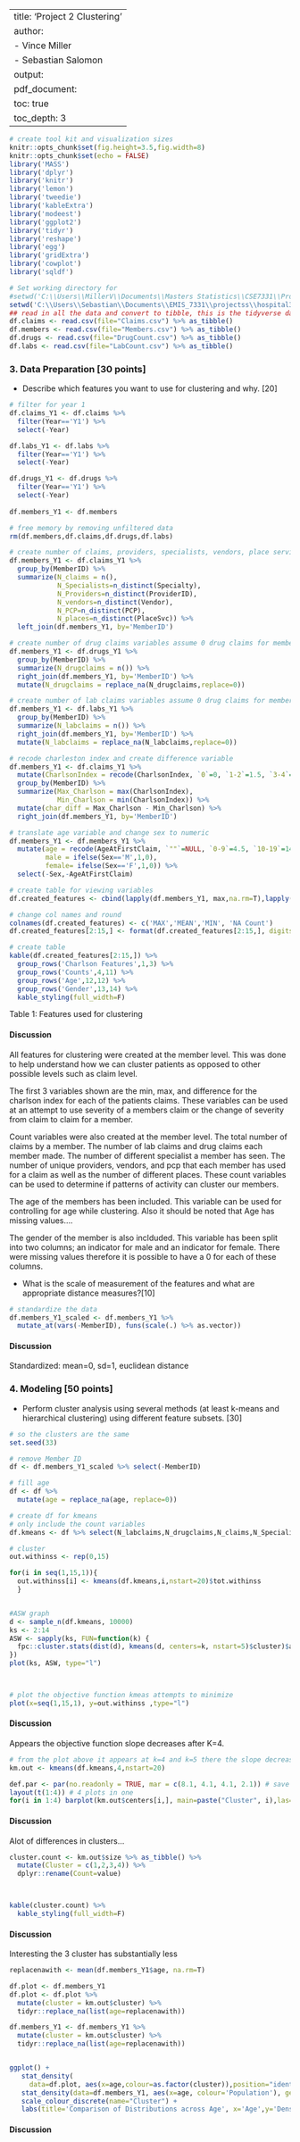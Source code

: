 
---
title: 'Project 2 Clustering'
author:
- Vince Miller
- Sebastian Salomon
output:
  pdf_document:
   toc: true
   toc_depth: 3
---



```r
# create tool kit and visualization sizes
knitr::opts_chunk$set(fig.height=3.5,fig.width=8)
knitr::opts_chunk$set(echo = FALSE)
library('MASS')
library('dplyr')
library('knitr')
library('lemon')
library('tweedie')
library('kableExtra')
library('modeest')
library('ggplot2')
library('tidyr')
library('reshape')
library('egg')
library('gridExtra')
library('cowplot')
library('sqldf')
```


```r
# Set working directory for 
#setwd('C:\\Users\\MillerV\\Documents\\Masters Statistics\\CSE7331\\Projects\\DataMining_Projects')
setwd('C:\\Users\\Sebastian\\Documents\\EMIS_7331\\projectss\\hospital3')
## read in all the data and convert to tibble, this is the tidyverse dataframe
df.claims <- read.csv(file="Claims.csv") %>% as_tibble()
df.members <- read.csv(file="Members.csv") %>% as_tibble()
df.drugs <- read.csv(file="DrugCount.csv") %>% as_tibble()
df.labs <- read.csv(file="LabCount.csv") %>% as_tibble()
```
### 3. Data Preparation [30 points]
* Describe which features you want to use for clustering and why. [20]

```r
# filter for year 1
df.claims_Y1 <- df.claims %>%
  filter(Year=='Y1') %>%
  select(-Year)

df.labs_Y1 <- df.labs %>%
  filter(Year=='Y1') %>%
  select(-Year)

df.drugs_Y1 <- df.drugs %>%
  filter(Year=='Y1') %>%
  select(-Year)
  
df.members_Y1 <- df.members

# free memory by removing unfiltered data
rm(df.members,df.claims,df.drugs,df.labs)

# create number of claims, providers, specialists, vendors, place service and pcp variables
df.members_Y1 <- df.claims_Y1 %>%
  group_by(MemberID) %>%
  summarize(N_claims = n(),
            N_Specialists=n_distinct(Specialty), 
            N_Providers=n_distinct(ProviderID),
            N_vendors=n_distinct(Vendor),
            N_PCP=n_distinct(PCP),
            N_places=n_distinct(PlaceSvc)) %>%
  left_join(df.members_Y1, by='MemberID')

# create number of drug claims variables assume 0 drug claims for member ID not in year 1 of drug dataset.
df.members_Y1 <- df.drugs_Y1 %>%
  group_by(MemberID) %>%
  summarize(N_drugclaims = n()) %>%
  right_join(df.members_Y1, by='MemberID') %>%
  mutate(N_drugclaims = replace_na(N_drugclaims,replace=0))

# create number of lab claims variables assume 0 drug claims for member ID not in year 1 of lab dataset.
df.members_Y1 <- df.labs_Y1 %>%
  group_by(MemberID) %>%
  summarize(N_labclaims = n()) %>%
  right_join(df.members_Y1, by='MemberID') %>%
  mutate(N_labclaims = replace_na(N_labclaims,replace=0))

# recode charleston index and create difference variable
df.members_Y1 <- df.claims_Y1 %>%
  mutate(CharlsonIndex = recode(CharlsonIndex, `0`=0, `1-2`=1.5, `3-4`=3.5, `5+`=5)) %>%
  group_by(MemberID) %>%
  summarize(Max_Charlson = max(CharlsonIndex),
            Min_Charlson = min(CharlsonIndex)) %>%
  mutate(char_diff = Max_Charlson - Min_Charlson) %>%
  right_join(df.members_Y1, by='MemberID')

# translate age variable and change sex to numeric
df.members_Y1 <- df.members_Y1 %>%
  mutate(age = recode(AgeAtFirstClaim, `""`=NULL, `0-9`=4.5, `10-19`=14.5, `20-29`=24.5, `30-39`=34.5, `40-49`=44.5, `50-59`=54.5, `60-69`= 64.5, `70-79`=74.5, `80+`=84.5),
         male = ifelse(Sex=='M',1,0),
         female= ifelse(Sex=='F',1,0)) %>%
  select(-Sex,-AgeAtFirstClaim)
```

```r
# create table for viewing variables
df.created_features <- cbind(lapply(df.members_Y1, max,na.rm=T),lapply(df.members_Y1, mean, na.rm=T),lapply(df.members_Y1, min, na.rm=T),lapply(df.members_Y1,function(x) sum(is.na(x))))

# change col names and round
colnames(df.created_features) <- c('MAX','MEAN','MIN', 'NA Count')
df.created_features[2:15,] <- format(df.created_features[2:15,], digits=3)

# create table
kable(df.created_features[2:15,]) %>%
  group_rows('Charlson Features',1,3) %>% 
  group_rows('Counts',4,11) %>%
  group_rows('Age',12,12) %>% 
  group_rows('Gender',13,14) %>%
  kable_styling(full_width=F)

```
Table 1: Features used for clustering

#### Discussion
All features for clustering were created at the member level. This was done to help understand how we can cluster patients as opposed to other possible levels such as claim level. 

The first 3 variables shown are the min, max, and difference for the charlson index for each of the patients claims. These variables can be used at an attempt to use severity of a members claim or the change of severity from claim to claim for a member.

Count variables were also created at the member level. The total number of claims by a member. The number of lab claims and drug claims each member made. The number of different specialist a member has seen. The number of unique providers, vendors, and pcp that each member has used for a claim as well as the number of different places. These count variables can be used to determine if patterns of activity can cluster our members.

The age of the members has been included. This variable can be used for controlling for age while clustering. Also it should be noted that Age has missing values....

The gender of the member is also inclduded. This variable has been split into two columns; an indicator for male and an indicator for female. There were missing values therefore it is possible to have a 0 for each of these columns.

* What is the scale of measurement of the features and what are appropriate distance measures?[10]

```r
# standardize the data
df.members_Y1_scaled <- df.members_Y1 %>% 
  mutate_at(vars(-MemberID), funs(scale(.) %>% as.vector))
```

#### Discussion
Standardized: mean=0, sd=1, euclidean distance

### 4. Modeling [50 points]
* Perform cluster analysis using several methods (at least k-means and hierarchical clustering)
using different feature subsets. [30]

```r
# so the clusters are the same
set.seed(33)

# remove Member ID
df <- df.members_Y1_scaled %>% select(-MemberID)

# fill age
df <- df %>%
  mutate(age = replace_na(age, replace=0))

# create df for kmeans
# only include the count variables
df.kmeans <- df %>% select(N_labclaims,N_drugclaims,N_claims,N_Specialists,N_Providers,N_PCP,N_vendors,N_places)

# cluster
out.withinss <- rep(0,15)

for(i in seq(1,15,1)){
  out.withinss[i] <- kmeans(df.kmeans,i,nstart=20)$tot.withinss
  }


#ASW graph
d <- sample_n(df.kmeans, 10000)
ks <- 2:14
ASW <- sapply(ks, FUN=function(k) {
  fpc::cluster.stats(dist(d), kmeans(d, centers=k, nstart=5)$cluster)$avg.silwidth
})
plot(ks, ASW, type="l")



# plot the objective function kmeas attempts to minimize
plot(x=seq(1,15,1), y=out.withinss ,type="l")
```

#### Discussion
Appears the objective function slope decreases after K=4. 

```r
# from the plot above it appears at k=4 and k=5 there the slope decrease
km.out <- kmeans(df.kmeans,4,nstart=20)

def.par <- par(no.readonly = TRUE, mar = c(8.1, 4.1, 4.1, 2.1)) # save default, for resetting...
layout(t(1:4)) # 4 plots in one
for(i in 1:4) barplot(km.out$centers[i,], main=paste("Cluster", i),las=2, ylim=c(-2,4.5))
```

#### Discussion
Alot of differences in clusters...


```r
cluster.count <- km.out$size %>% as_tibble() %>%
  mutate(Cluster = c(1,2,3,4)) %>%
  dplyr::rename(Count=value)



kable(cluster.count) %>%
  kable_styling(full_width=F)
```

#### Discussion 
Interesting the 3 cluster has substantially less 

```r
replacenawith <- mean(df.members_Y1$age, na.rm=T)

df.plot <- df.members_Y1 
df.plot <- df.plot %>%
  mutate(cluster = km.out$cluster) %>%
  tidyr::replace_na(list(age=replacenawith))

df.members_Y1 <- df.members_Y1 %>%
  mutate(cluster = km.out$cluster) %>%
  tidyr::replace_na(list(age=replacenawith))


ggplot() +
   stat_density(
     data=df.plot, aes(x=age,colour=as.factor(cluster)),position="identity",geom="line") +
   stat_density(data=df.members_Y1, aes(x=age, colour='Population'), geom="line", size=1.5, color='black',lty=3) +
   scale_colour_discrete(name="Cluster") +
   labs(title='Comparison of Distributions across Age', x='Age',y='Density')
```

#### Discussion

